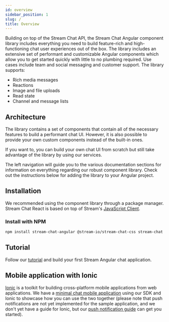 ```yaml
---
id: overview
sidebar_position: 1
slug: /
title: Overview
---
```


Building on top of the Stream Chat API, the Stream Chat Angular component library includes everything you need to build feature-rich and high-functioning chat user experiences out of the box.
The library includes an extensive set of performant and customizable Angular components which allow you to get started quickly with little to no plumbing required.
Use cases include team and social messaging and customer support. The library supports:

- Rich media messages
- Reactions
- Image and file uploads
- Read state
- Channel and message lists

## Architecture

The library contains a set of components that contain all of the necessary features to build a performant chat UI. However, it is also possible to provide your own custom components instead of the built-in ones.

If you want to, you can build your own chat UI from scratch but still take advantage of the library by using our services.

The left navigation will guide you to the various documentation sections for information on everything regarding our robust component library. Check out the instructions below for adding the library to your Angular project.

## Installation

We recommended using the component library through a package manager. Stream Chat React is based on top of Stream's [JavaScript Client](https://getstream.io/chat/docs/javascript/?language=javascript).

### Install with NPM

```bash
npm install stream-chat-angular @stream-io/stream-chat-css stream-chat @ngx-translate/core
```

## Tutorial

Follow our [tutorial](https://getstream.io/chat/angular/tutorial/) and build your first Stream Angular chat application.

## Mobile application with Ionic

[Ionic](https://ionicframework.com/docs/) is a toolkit for building cross-platform mobile applications from web applications. We have a [minimal chat mobile application](https://github.com/GetStream/ionic-angular-chat-app) using our SDK and Ionic to showcase how you can use the two together (please note that push notifications are not yet implemented for the sample application, and we don't yet have a guide for Ionic, but our [push notification guide](https://getstream.io/chat/docs/javascript/push_introduction/?language=javascript) can get you started).

